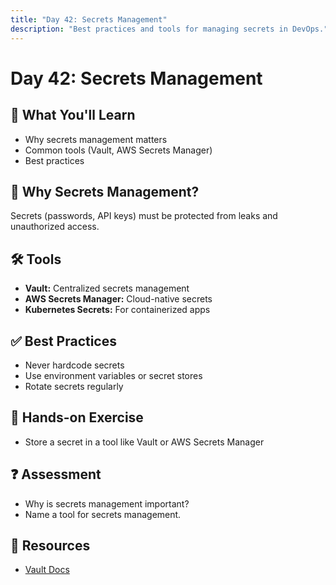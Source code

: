```yaml
---
title: "Day 42: Secrets Management"
description: "Best practices and tools for managing secrets in DevOps."
---
```


# Day 42: Secrets Management

## 🎯 What You'll Learn

- Why secrets management matters
- Common tools (Vault, AWS Secrets Manager)
- Best practices

## 🔑 Why Secrets Management?

Secrets (passwords, API keys) must be protected from leaks and unauthorized access.

## 🛠️ Tools

- **Vault:** Centralized secrets management
- **AWS Secrets Manager:** Cloud-native secrets
- **Kubernetes Secrets:** For containerized apps

## ✅ Best Practices

- Never hardcode secrets
- Use environment variables or secret stores
- Rotate secrets regularly

## 📝 Hands-on Exercise

- Store a secret in a tool like Vault or AWS Secrets Manager

## ❓ Assessment

- Why is secrets management important?
- Name a tool for secrets management.

## 🔗 Resources

- [Vault Docs](https://developer.hashicorp.com/vault/docs)
